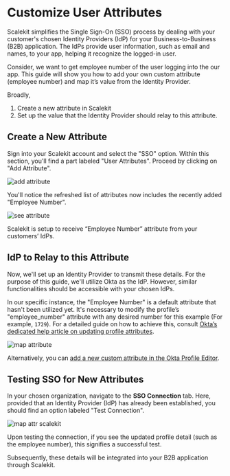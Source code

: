 # Customize User Attributes

Scalekit simplifies the Single Sign-On (SSO) process by dealing with your customer's chosen Identity Providers (IdP) for your Business-to-Business (B2B) application. The IdPs provide user information, such as email and names, to your app, helping it recognize the logged-in user.

Consider, we want to get employee number of the user logging into the our app. This guide will show you how to add your own custom attribute (employee number) and map it’s value from the Identity Provider.

Broadly,

1. Create a new attribute in Scalekit
2. Set up the value that the Identity Provider should relay to this attribute.

## Create a New Attribute

Sign into your Scalekit account and select the "SSO" option. Within this section, you'll find a part labeled "User Attributes". Proceed by clicking on "Add Attribute".

![add attribute](@site/docs/assets/guides/setup-sso/customize-user-attributes/1-add-attribute-scalekit.png)

You'll notice the refreshed list of attributes now includes the recently added "Employee Number".

![see attribute](@site/docs/assets/guides/setup-sso/customize-user-attributes/2-see-attribute-scalekit.png)

Scalekit is setup to receive “Employee Number” attribute from your customers’ IdPs.

## IdP to Relay to this Attribute

Now, we'll set up an Identity Provider to transmit these details. For the purpose of this guide, we'll utilize Okta as the IdP. However, similar functionalities should be accessible with your chosen IdPs.

In our specific instance, the "Employee Number" is a default attribute that hasn't been utilized yet. It's necessary to modify the profile’s "employee_number" attribute with any desired number for this example (For example, `1729`). For a detailed guide on how to achieve this, consult [Okta’s dedicated help article on updating profile attributes](https://help.okta.com/en-us/content/topics/users-groups-profiles/usgp-edit-user-attributes.htm#:~:text=Click%20the%20Profile%20tab).

![map attribute](@site/docs/assets/guides/setup-sso/customize-user-attributes/3-map-attribute-okta.png)

Alternatively, you can [add a new custom attribute in the Okta Profile Editor](https://help.okta.com/en-us/content/topics/users-groups-profiles/usgp-add-custom-user-attributes.htm#:~:text=In%20the%20Admin%20Console%20%2C%20go%20to%20Directory%20Profile%20Editor).

## **Testing SSO for New Attributes**

In your chosen organization, navigate to the **SSO Connection** tab. Here, provided that an Identity Provider (IdP) has already been established, you should find an option labeled "Test Connection".

![map attr scalekit](@site/docs/assets/guides/setup-sso/customize-user-attributes/4-map-attribute-scalekit.png)

Upon testing the connection, if you see the updated profile detail (such as the employee number), this signifies a successful test.

Subsequently, these details will be integrated into your B2B application through Scalekit.
